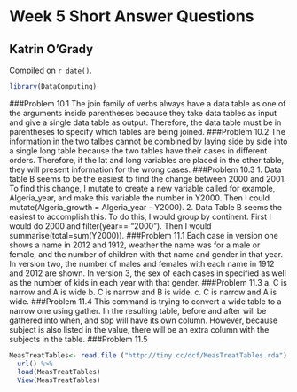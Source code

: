 # Week 5 Short Answer Questions

## Katrin O'Grady

<!-- leave this material as is -->
Compiled on `r date()`.

```r
library(DataComputing)
```
<!-- put your content after this line -->

###Problem 10.1
The join family of verbs always have a data table as one of the arguments inside parentheses because they take data tables as input and give a single data table as output. Therefore, the data table must be in parentheses to specify which tables are being joined. 
###Problem 10.2
The information in the two talbes cannot be combined by laying side by side into a single long table because the two tables have their cases in different orders. Therefore, if the lat and long variables are placed in the other table, they will present information for the wrong cases. 
###Problem 10.3
1. Data table B seems to be the easiest to find the change between 2000 and 2001. To find this change, I mutate to create a new variable called for example, Algeria_year, and make this variable the number in Y2000. Then I could mutate(Algeria_growth = Algeria_year - Y2000).
2. Data Table B seems the easiest to accomplish this. To do this, I would group by continent. First I would do 2000 and filter(year== "2000"). Then I would summarise(total=sum(Y2000)). 
###Problem 11.1
Each case in version one shows a name in 2012 and 1912, weather the name was for a male or female, and the number of children with that name and gender in that year. In version two, the number of males and females with each name in 1912 and 2012 are shown. In version 3, the sex of each cases in specified as well as the number of kids in each year with that gender. 
###Problem 11.3
a. C is narrow and A is wide
b. C is narrow and B is wide.
c. C is narrow and A is wide.
###Problem 11.4
This command is trying to convert a wide table to a narrow one using gather. In the resulting table, before and after will be gathered into when, and sbp will have its own column. However, because subject is also listed in the value, there will be an extra column with the subjects in the table.
###Problem 11.5
```r
MeasTreatTables<- read.file ("http://tiny.cc/dcf/MeasTreatTables.rda") %>%
  url() %>%
  load(MeasTreatTables)
  View(MeasTreatTables)
```



